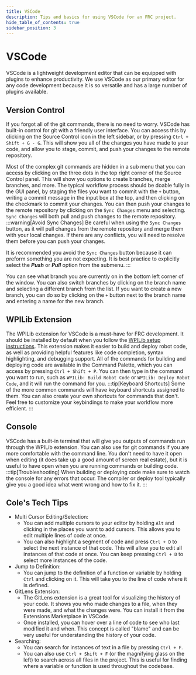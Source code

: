 ```yaml
---
title: VSCode
description: Tips and basics for using VSCode for an FRC project.
hide_table_of_contents: true
sidebar_position: 3
---
```


# VSCode
VSCode is a lightweight development editor that can be equipped with plugins to enhance productivity. We use VSCode as our primary editor for any code development because it is so versatile and has a large number of plugins available.

## Version Control
If you forgot all of the git commands, there is no need to worry. VSCode has built-in control for git with a friendly user interface. You can access this by clicking on the Source Control icon in the left sidebar, or by pressing `Ctrl + Shift + G - G`. This will show you all of the changes you have made to your code, and allow you to stage, commit, and push your changes to the remote repository.

Most of the complex git commands are hidden in a sub menu that you can access by clicking on the three dots in the top right corner of the Source Control panel. This will show you options to create branches, merge branches, and more. The typical workflow process should be doable fully in the GUI panel, by staging the files you want to commit with the `+` button, writing a commit message in the input box at the top, and then clicking on the checkmark to commit your changes. You can then push your changes to the remote repository by clicking on the `Sync Changes` menu and selecting. `Sync Changes` will both pull and push changes to the remote repository.
:::warning[Avoid Sync Changes]
Be careful when using the `Sync Changes` button, as it will pull changes from the remote repository and merge them with your local changes. If there are any conflicts, you will need to resolve them before you can push your changes.

It is recommended you avoid the `Sync Changes` button because it can preform something you are not expecting. It is best practice to explicitly select the ***Push*** or ***Pull*** option from the submenu.
:::

You can see what branch you are currently on in the bottom left corner of the window. You can also switch branches by clicking on the branch name and selecting a different branch from the list. If you want to create a new branch, you can do so by clicking on the `+` button next to the branch name and entering a name for the new branch.

## WPILib Extension
The WPILib extension for VSCode is a must-have for FRC development. It should be installed by default when you follow the [WPILib setup instructions](https://docs.wpilib.org/en/stable/docs/zero-to-robot/step-2/wpilib-setup.html). This extension makes it easier to build and deploy robot code, as well as providing helpful features like code completion, syntax highlighting, and debugging support. All of the commands for building and deploying code are available in the Command Palette, which you can access by pressing `Ctrl + Shift + P`. You can then type in the command you want to run, such as `WPILib: Build Robot Code` or `WPILib: Deploy Robot Code`, and it will run the command for you.
:::tip[Keyboard Shortcuts]
Some of the more common commands will have keyboard shortcuts assigned to them. You can also create your own shortcuts for commands that don't. Feel free to customize your keybindings to make your workflow more efficient.
:::

## Console
VSCode has a built-in terminal that will give you outputs of commands run through the WPILib extension. You can also use for git commands if you are more comfortable with the command line. You don't need to have it open when editing (it does take up a good amount of screen real estate), but it is useful to have open when you are running commands or building code.
:::tip[Troubleshooting]
When building or deploying code make sure to watch the console for any errors that occur. The compiler or deploy tool typically give you a good idea what went wrong and how to fix it.
:::

## Cole's Tech Tips
- Multi Cursor Editing/Selection:
    - You can add multiple cursors to your editor by holding `Alt` and clicking in the places you want to add cursors. This allows you to edit multiple lines of code at once.
    - You can also highlight a segment of code and press `Ctrl + D` to select the next instance of that code. This will allow you to edit all instances of that code at once. You can keep pressing `Ctrl + D` to select more instances of the code.
- Jump to Definition:
    - You can jump to the definition of a function or variable by holding `Ctrl` and clicking on it. This will take you to the line of code where it is defined.
- GitLens Extension:
    - The GitLens extension is a great tool for visualizing the history of your code. It shows you who made changes to a file, when they were made, and what the changes were. You can install it from the Extensions Marketplace in VSCode.
    - Once installed, you can hover over a line of code to see who last modified it and when. This concept is called "blame" and can be very useful for understanding the history of your code.
- Searching:
    - You can search for instances of text in a file by pressing `Ctrl + F`. 
    - You can also use `Ctrl + Shift + F` (or the magnifying glass on the left) to search across all files in the project. This is useful for finding where a variable or function is used throughout the codebase.